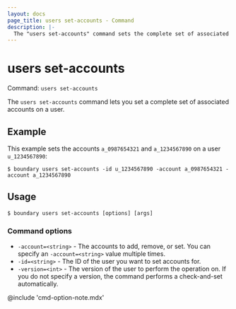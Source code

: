 ```yaml
---
layout: docs
page_title: users set-accounts - Command
description: |-
  The "users set-accounts" command sets the complete set of associated acounts on a user.
---
```


# users set-accounts

Command: `users set-accounts`

The `users set-accounts` command lets you set a complete set of associated accounts on a user.

## Example

This example sets the accounts `a_0987654321` and `a_1234567890` on a user `u_1234567890`:

```shell-session
$ boundary users set-accounts -id u_1234567890 -account a_0987654321 -account a_1234567890
```

## Usage

<CodeBlockConfig hideClipboard>

```shell-session
$ boundary users set-accounts [options] [args]
```

</CodeBlockConfig>

### Command options

- `-account=<string>` - The accounts to add, remove, or set.
You can specify an `-account=<string>` value multiple times.
- `-id=<string>` - The ID of the user you want to set accounts for.
- `-version=<int>` - The version of the user to perform the operation on.
If you do not specify a version, the command performs a check-and-set automatically.

@include 'cmd-option-note.mdx'